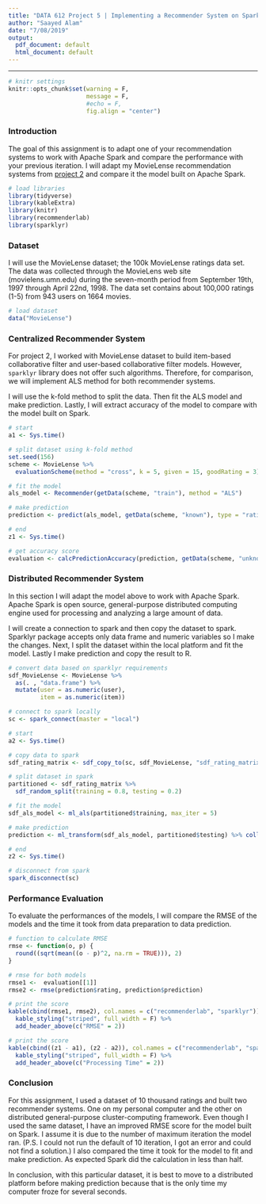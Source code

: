 ```yaml
---
title: "DATA 612 Project 5 | Implementing a Recommender System on Spark"
author: "Saayed Alam"
date: "7/08/2019"
output:
  pdf_document: default
  html_document: default
---
```


***

```r
# knitr settings
knitr::opts_chunk$set(warning = F, 
                      message = F,
                      #echo = F,
                      fig.align = "center")
```

### Introduction
The goal of this assignment is to adapt one of your recommendation systems to work with Apache Spark and compare the performance with your previous iteration. I will adapt my MovieLense recommendation systems from [project 2](https://rpubs.com/saayedalam/data612project2) and compare it the model built on Apache Spark.
```r
# load libraries
library(tidyverse)
library(kableExtra)
library(knitr)
library(recommenderlab)
library(sparklyr)
```

### Dataset
I will use the MovieLense dataset; the 100k MovieLense ratings data set. The data was collected through the MovieLens web site (movielens.umn.edu) during the seven-month period from September 19th, 1997 through April 22nd, 1998. The data set contains about 100,000 ratings (1-5) from 943 users on 1664 movies. 
```r
# load dataset
data("MovieLense")
```


### Centralized Recommender System 
For project 2, I worked with MovieLense dataset to build item-based collaborative filter and user-based collaborative filter models. However, `sparklyr` library does not offer such algorithms. Therefore, for comparison, we will implement ALS method for both recommender systems. 

I will use the k-fold method to split the data. Then fit the ALS model and make prediction. Lastly, I will extract accuracy of the model to compare with the model built on Spark. 
```r
# start 
a1 <- Sys.time()

# split dataset using k-fold method
set.seed(156)
scheme <- MovieLense %>% 
  evaluationScheme(method = "cross", k = 5, given = 15, goodRating = 3)

# fit the model
als_model <- Recommender(getData(scheme, "train"), method = "ALS")

# make prediction
prediction <- predict(als_model, getData(scheme, "known"), type = "ratings")

# end 
z1 <- Sys.time()

# get accuracy score
evaluation <- calcPredictionAccuracy(prediction, getData(scheme, "unknown"))
```

### Distributed Recommender System
In this section I will adapt the model above to work with Apache Spark. Apache Spark is open source, general-purpose distributed computing engine used for processing and analyzing a large amount of data.

I will create a connection to spark and then copy the dataset to spark. Sparklyr package accepts only data frame and numeric variables so I make the changes. Next, I split the dataset within the local platform and fit the model. Lastly I make prediction and copy the result to R. 
```r
# convert data based on sparklyr requirements
sdf_MovieLense <- MovieLense %>% 
  as(. , "data.frame") %>% 
  mutate(user = as.numeric(user),
         item = as.numeric(item)) 

# connect to spark locally
sc <- spark_connect(master = "local")

# start 
a2 <- Sys.time()

# copy data to spark
sdf_rating_matrix <- sdf_copy_to(sc, sdf_MovieLense, "sdf_rating_matrix", overwrite = TRUE)

# split dataset in spark
partitioned <- sdf_rating_matrix %>% 
  sdf_random_split(training = 0.8, testing = 0.2)

# fit the model
sdf_als_model <- ml_als(partitioned$training, max_iter = 5)

# make prediction
prediction <- ml_transform(sdf_als_model, partitioned$testing) %>% collect()

# end 
z2 <- Sys.time()

# disconnect from spark
spark_disconnect(sc)
```

### Performance Evaluation
To evaluate the performances of the models, I will compare the RMSE of the models and the time it took from data preparation to data prediction. 
```r
# function to calculate RMSE
rmse <- function(o, p) {
  round((sqrt(mean((o - p)^2, na.rm = TRUE))), 2)
}

# rmse for both models
rmse1 <-  evaluation[[1]]
rmse2 <- rmse(prediction$rating, prediction$prediction)

# print the score
kable(cbind(rmse1, rmse2), col.names = c("recommenderlab", "sparklyr")) %>% 
  kable_styling("striped", full_width = F) %>% 
  add_header_above(c("RMSE" = 2))

# print the score
kable(cbind((z1 - a1), (z2 - a2)), col.names = c("recommenderlab", "sparklyr")) %>% 
  kable_styling("striped", full_width = F) %>% 
  add_header_above(c("Processing Time" = 2))  
```

### Conclusion
For this assignment, I used a dataset of 10 thousand ratings and built two recommender systems. One on my personal computer and the other on distributed general-purpose cluster-computing framework. Even though I used the same dataset, I have an improved RMSE score for the model built on Spark. I assume it is due to the number of maximum iteration the model ran. (P.S. I could not run the default of 10 iteration, I got an error and could not find a solution.) I also compared the time it took for the model to fit and make prediction. As expected Spark did the calculation in less than half. 

In conclusion, with this particular dataset, it is best to move to a distributed platform before making prediction because that is the only time my computer froze for several seconds. 
